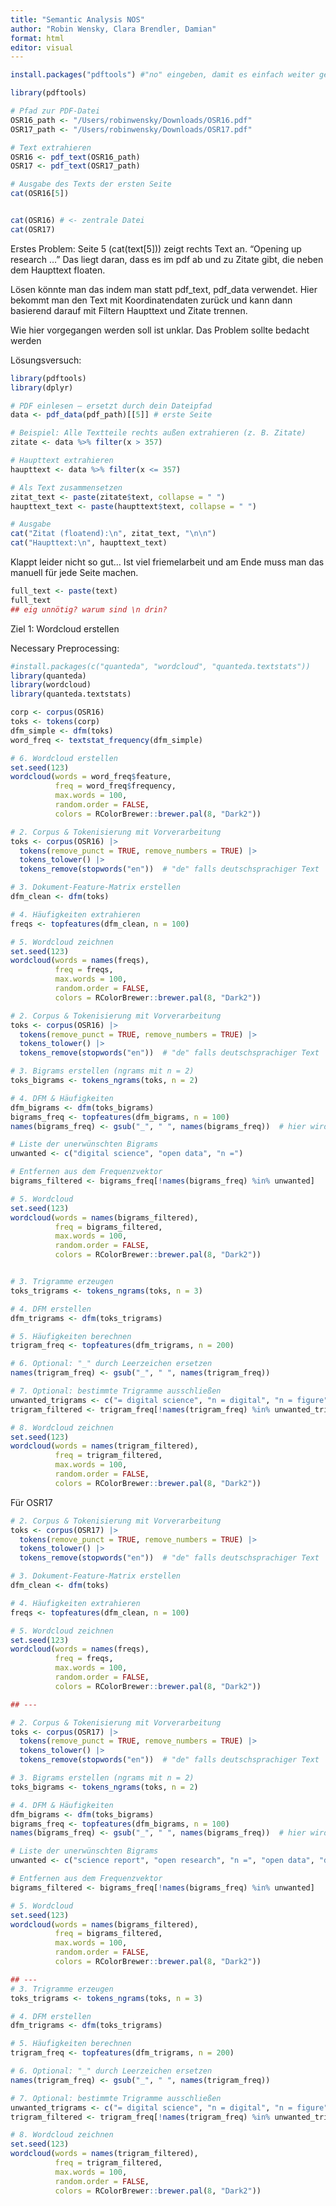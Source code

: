 ```yaml
---
title: "Semantic Analysis NOS"
author: "Robin Wensky, Clara Brendler, Damian"
format: html
editor: visual
---
```


```r
install.packages("pdftools") #"no" eingeben, damit es einfach weiter geht

```

```r
library(pdftools)

# Pfad zur PDF-Datei
OSR16_path <- "/Users/robinwensky/Downloads/OSR16.pdf"
OSR17_path <- "/Users/robinwensky/Downloads/OSR17.pdf"

# Text extrahieren
OSR16 <- pdf_text(OSR16_path)
OSR17 <- pdf_text(OSR17_path)

# Ausgabe des Texts der ersten Seite
cat(OSR16[5])


cat(OSR16) # <- zentrale Datei
cat(OSR17) 

```

Erstes Problem: Seite 5 (cat(text\[5\])) zeigt rechts Text an. "Opening up research ..." Das liegt daran, dass es im pdf ab und zu Zitate gibt, die neben dem Haupttext floaten.

Lösen könnte man das indem man statt pdf_text, pdf_data verwendet. Hier bekommt man den Text mit Koordinatendaten zurück und kann dann basierend darauf mit Filtern Haupttext und Zitate trennen.

Wie hier vorgegangen werden soll ist unklar. Das Problem sollte bedacht werden

Lösungsversuch:

```r
library(pdftools)
library(dplyr)

# PDF einlesen – ersetzt durch dein Dateipfad
data <- pdf_data(pdf_path)[[5]] # erste Seite

# Beispiel: Alle Textteile rechts außen extrahieren (z. B. Zitate)
zitate <- data %>% filter(x > 357)

# Haupttext extrahieren
haupttext <- data %>% filter(x <= 357)

# Als Text zusammensetzen
zitat_text <- paste(zitate$text, collapse = " ")
haupttext_text <- paste(haupttext$text, collapse = " ")

# Ausgabe
cat("Zitat (floatend):\n", zitat_text, "\n\n")
cat("Haupttext:\n", haupttext_text)
```

Klappt leider nicht so gut... Ist viel friemelarbeit und am Ende muss man das manuell für jede Seite machen.

```r
full_text <- paste(text)
full_text
## eig unnötig? warum sind \n drin?
```

Ziel 1: Wordcloud erstellen

Necessary Preprocessing:

```r
#install.packages(c("quanteda", "wordcloud", "quanteda.textstats"))
library(quanteda)
library(wordcloud)
library(quanteda.textstats)

corp <- corpus(OSR16)
toks <- tokens(corp)
dfm_simple <- dfm(toks)
word_freq <- textstat_frequency(dfm_simple)

# 6. Wordcloud erstellen
set.seed(123)
wordcloud(words = word_freq$feature,
          freq = word_freq$frequency,
          max.words = 100,
          random.order = FALSE,
          colors = RColorBrewer::brewer.pal(8, "Dark2"))
```

```r

# 2. Corpus & Tokenisierung mit Vorverarbeitung
toks <- corpus(OSR16) |>
  tokens(remove_punct = TRUE, remove_numbers = TRUE) |>
  tokens_tolower() |>
  tokens_remove(stopwords("en"))  # "de" falls deutschsprachiger Text

# 3. Dokument-Feature-Matrix erstellen
dfm_clean <- dfm(toks)

# 4. Häufigkeiten extrahieren
freqs <- topfeatures(dfm_clean, n = 100)

# 5. Wordcloud zeichnen
set.seed(123)
wordcloud(words = names(freqs),
          freq = freqs,
          max.words = 100,
          random.order = FALSE,
          colors = RColorBrewer::brewer.pal(8, "Dark2"))
```

```r
# 2. Corpus & Tokenisierung mit Vorverarbeitung
toks <- corpus(OSR16) |>
  tokens(remove_punct = TRUE, remove_numbers = TRUE) |>
  tokens_tolower() |>
  tokens_remove(stopwords("en"))  # "de" falls deutschsprachiger Text

# 3. Bigrams erstellen (ngrams mit n = 2)
toks_bigrams <- tokens_ngrams(toks, n = 2)

# 4. DFM & Häufigkeiten
dfm_bigrams <- dfm(toks_bigrams)
bigrams_freq <- topfeatures(dfm_bigrams, n = 100)
names(bigrams_freq) <- gsub("_", " ", names(bigrams_freq))  # hier wird's schöner

# Liste der unerwünschten Bigrams
unwanted <- c("digital science", "open data", "n =")

# Entfernen aus dem Frequenzvektor
bigrams_filtered <- bigrams_freq[!names(bigrams_freq) %in% unwanted]

# 5. Wordcloud
set.seed(123)
wordcloud(words = names(bigrams_filtered),
          freq = bigrams_filtered,
          max.words = 100,
          random.order = FALSE,
          colors = RColorBrewer::brewer.pal(8, "Dark2"))



```

```r
# 3. Trigramme erzeugen
toks_trigrams <- tokens_ngrams(toks, n = 3)

# 4. DFM erstellen
dfm_trigrams <- dfm(toks_trigrams)

# 5. Häufigkeiten berechnen
trigram_freq <- topfeatures(dfm_trigrams, n = 200)

# 6. Optional: "_" durch Leerzeichen ersetzen
names(trigram_freq) <- gsub("_", " ", names(trigram_freq))

# 7. Optional: bestimmte Trigramme ausschließen
unwanted_trigrams <- c("= digital science", "n = digital", "n = figure", "data n =")  # <– hier deine Ausschlüsse
trigram_filtered <- trigram_freq[!names(trigram_freq) %in% unwanted_trigrams]

# 8. Wordcloud zeichnen
set.seed(123)
wordcloud(words = names(trigram_filtered),
          freq = trigram_filtered,
          max.words = 100,
          random.order = FALSE,
          colors = RColorBrewer::brewer.pal(8, "Dark2"))
```

Für OSR17

```r

# 2. Corpus & Tokenisierung mit Vorverarbeitung
toks <- corpus(OSR17) |>
  tokens(remove_punct = TRUE, remove_numbers = TRUE) |>
  tokens_tolower() |>
  tokens_remove(stopwords("en"))  # "de" falls deutschsprachiger Text

# 3. Dokument-Feature-Matrix erstellen
dfm_clean <- dfm(toks)

# 4. Häufigkeiten extrahieren
freqs <- topfeatures(dfm_clean, n = 100)

# 5. Wordcloud zeichnen
set.seed(123)
wordcloud(words = names(freqs),
          freq = freqs,
          max.words = 100,
          random.order = FALSE,
          colors = RColorBrewer::brewer.pal(8, "Dark2"))

## ---

# 2. Corpus & Tokenisierung mit Vorverarbeitung
toks <- corpus(OSR17) |>
  tokens(remove_punct = TRUE, remove_numbers = TRUE) |>
  tokens_tolower() |>
  tokens_remove(stopwords("en"))  # "de" falls deutschsprachiger Text

# 3. Bigrams erstellen (ngrams mit n = 2)
toks_bigrams <- tokens_ngrams(toks, n = 2)

# 4. DFM & Häufigkeiten
dfm_bigrams <- dfm(toks_bigrams)
bigrams_freq <- topfeatures(dfm_bigrams, n = 100)
names(bigrams_freq) <- gsub("_", " ", names(bigrams_freq))  # hier wird's schöner

# Liste der unerwünschten Bigrams
unwanted <- c("science report", "open research", "n =", "open data", "digital science")

# Entfernen aus dem Frequenzvektor
bigrams_filtered <- bigrams_freq[!names(bigrams_freq) %in% unwanted]

# 5. Wordcloud
set.seed(123)
wordcloud(words = names(bigrams_filtered),
          freq = bigrams_filtered,
          max.words = 100,
          random.order = FALSE,
          colors = RColorBrewer::brewer.pal(8, "Dark2"))

## ---
# 3. Trigramme erzeugen
toks_trigrams <- tokens_ngrams(toks, n = 3)

# 4. DFM erstellen
dfm_trigrams <- dfm(toks_trigrams)

# 5. Häufigkeiten berechnen
trigram_freq <- topfeatures(dfm_trigrams, n = 200)

# 6. Optional: "_" durch Leerzeichen ersetzen
names(trigram_freq) <- gsub("_", " ", names(trigram_freq))

# 7. Optional: bestimmte Trigramme ausschließen
unwanted_trigrams <- c("= digital science", "n = digital", "n = figure", "data n =")  # <– hier deine Ausschlüsse
trigram_filtered <- trigram_freq[!names(trigram_freq) %in% unwanted_trigrams]

# 8. Wordcloud zeichnen
set.seed(123)
wordcloud(words = names(trigram_filtered),
          freq = trigram_filtered,
          max.words = 100,
          random.order = FALSE,
          colors = RColorBrewer::brewer.pal(8, "Dark2"))
```
